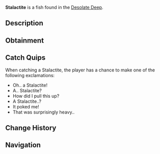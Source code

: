 {{FishInfobox
|image          = Stalactite.png
|rarity         = Trash
|sea            = First Sea
|location       = [[Desolate Deep]]
|sublocation    = 
|sources        = Coral Geode, Crab Cage, Fishing Rod
|radar_location = 
|xp             = 20
|weather        = 
|time           = 
|season         = 
|bait           = Magnet
|base_weight    = 13
|base_value     = 35
|weight_range   = 7
|base_chance    = 2200
|base_resil     = 80
}}
'''Stalactite''' is a {{Rarity|Trash}} fish found in the [[Desolate Deep]].

== Description ==
{{Description|A sharp and spiky rock formation that has fallen from the ceiling of a formidable cavern.|Bestiary Entry}}

== Obtainment ==
{{Description|Find it fallen in the waters of the Desolate Deep.|Bestiary Hint}}
{{Fish Availability|
Desolate Deep/Brine Pool
Desolate Deep/Desolate Pocket
|top_rods      = 
Flimsy Rod\295799.74\370555.97;
Training Rod\291228.29\407343.54;
Krampus's Rod\189424.02\298500.08;
Leviathan's Fang Rod\185828.09\255753.43;
Magma Rod\183466.77\289113.29;
Plastic Rod\167550.2\264037.98;
Fast Rod\180299.71\301295.26;
Heaven's Rod\147018.93\199349.92;
Trident Rod\177458.07\173951.32;
Free Spirit Rod\174907.62\173642.09;
Ethereal Prism Rod\163116.75\275811.03;
No-Life Rod\160852.31\232623.85;
Seraphic Rod\159286.32\247206.1;
Challenger's Rod\152662.25\213073.21;
Rod Of The Forgotten Fang\152487.89\223724.54;
Rod Of The Exalted One\151376.76\201054.69;
Rod Of The Depths\150539.67\198643.84;
Blazebringer Rod\150485.23\183213.73;
Depthseeker Rod\150397.25\174149.69;
Verdant Shear Rod\149494.14\191426.74;
Zeus Rod\149414.74\194189.35;
Avalanche Rod\145871\156030.72;
Volcanic Rod\142583.88\147360.92;
Steady Rod\76857.6\74267.78
|recommended   = Training Rod
}}

== Catch Quips ==
When catching a Stalactite, the player has a chance to make one of the following exclamations:
* Oh.. a Stalactite!
* A.. Stalactite?
* How did I pull this up?
* A Stalactite..?
* It poked me!
* That was surprisingly heavy..

== Change History ==
{{Change History|{{subst:Current Version}}}}

== Navigation ==
{{Fish Navbox|Desolate Deep}}